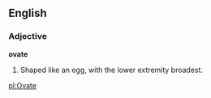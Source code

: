 ==English==

===Adjective===

'''ovate'''

#Shaped like an egg, with the lower extremity broadest.

[[pl:Ovate]]
